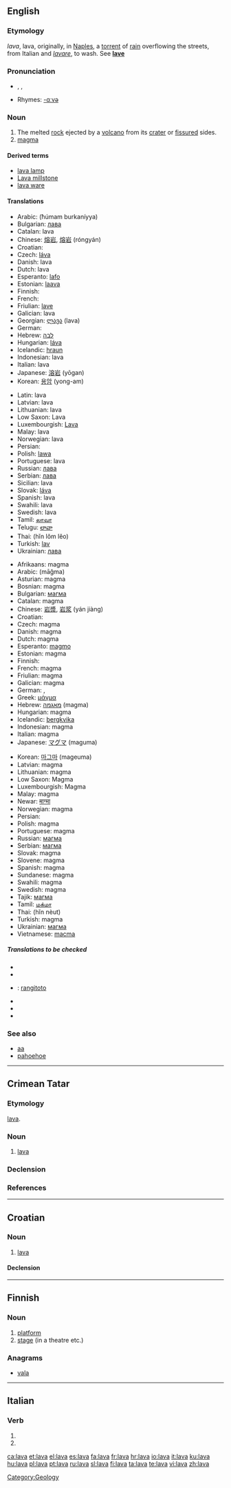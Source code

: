 {{see|Lava}}
{{wikipedia}}
==English==

===Etymology===
{{It.}} ''lava'', lava, originally, in [[Naples]], a [[torrent]] of [[rain]] overflowing the streets, from Italian and {{L.}} ''[[lavare]]'', to wash. See '''[[lave]]'''

===Pronunciation===
* {{enPR|läʹvə}}, {{IPA|/lɑːvə/}}, {{SAMPA|/lA:v@/}}
* Rhymes: [[Rhymes:English:-ɑːvə|-ɑːvə]]

===Noun===
{{en-noun|s|-}}

# The melted [[rock]] ejected by a [[volcano]] from its [[crater]] or [[fissure]]d sides.<!--encyclopedic info: It flows out in streams sometimes miles or kilometres in length. It also issues from fissures in the earth's surface, and forms beds covering many square miles, as in the Northwestern United States.
#: '''Note:''' Lavas are classed, according to their 1) structure, as [[scoriaceous]] or [[cellular]], [[glassy]], [[stony]], etc., 2) according to the material of which they consist, as [[doleritic]], [[trachytic]], etc., and 3) according to their form in flows as either [[aa]] or [[pahoehoe]].-->
# [[magma]]<!--, molten rock ''within'' the earth.-->

====Derived terms====
*[[lava lamp]]
*[[Lava millstone]]<!--:, a hard and coarse basaltic millstone from the neighborhood of the [[Rhine]].-->
*[[lava ware]]<!--:, a kind of cheap pottery made of iron slag cast into tiles, [[urn]]s, table tops, etc., resembling lava in appearance.-->

====Translations====
{{trans-top|melted rock}}
*Arabic: {{Arab|[[حمم بركانية]]}} (ħúmam burkaníyya) {{f}}
*Bulgarian: [[лава]] {{f}}
*Catalan: lava {{f}}
*Chinese: [[熔岩]], [[熔岩]] (róngyán)
*Croatian: {{t+|hr|lava|f}}
*Czech: [[láva]] {{f}}
*Danish: lava {{c}}
*Dutch: lava {{f}}
*Esperanto: [[lafo]]
*Estonian: [[laava]]
*Finnish: {{t+|fi|laava}}
*French: {{t+|fr|lave|f}}
*Friulian: [[lave]] {{f}}
*Galician: lava {{f}}
*Georgian: [[ლავა]] (lava)
*German: {{t+|de|Lava|f}}
*Hebrew: [[לבה]] {{f}}
*Hungarian: [[láva]]
*Icelandic: [[hraun]]
*Indonesian: lava
*Italian: lava {{f}}
*Japanese: [[溶岩]] (yōgan)
*Korean: [[용암]] (yong-am)
{{trans-mid}}
*Latin: lava {{f}}
*Latvian: lava
*Lithuanian: lava
*Low Saxon: Lava
*Luxembourgish: [[Lava]]
*Malay: lava
*Norwegian: lava
*Persian: {{fa-Arab|[[گدازه]]}}
*Polish: [[lawa]] {{f}}
*Portuguese: lava {{f}}
*Russian: [[лава]] {{f}}
*Serbian: [[лава]] {{f}}
*Sicilian: lava {{f}}
*Slovak: [[láva]] {{f}}
*Spanish: lava {{f}}
*Swahili: lava
*Swedish: lava {{c}}
*Tamil: [[லாவா]]
*Telugu: [[లావా]]
*Thai: {{Thai|[[หินหลอมเหลว]]}} (hĭn lŏm lĕo)
*Turkish: [[lav]]
*Ukrainian: [[лава]] {{f}}
{{trans-bottom}}

{{trans-top|magma}}
*Afrikaans: magma
*Arabic: {{Arab|[[ماغما]]}} (māğma) {{f}}
*Asturian: magma {{m}}
*Bosnian: magma {{f}}
*Bulgarian: [[магма]] {{f}}
*Catalan: magma {{m}}
*Chinese: [[岩漿]], [[岩浆]] (yán jiàng)
*Croatian: {{t+|hr|lava|f}}
*Czech: magma {{f}}
*Danish: magma
*Dutch: magma {{n}}
*Esperanto: [[magmo]]
*Estonian: magma
*Finnish: {{t+|fi|laava}}
*French: magma {{m}}
*Friulian: magma {{m}}
*Galician: magma {{m}}
*German: {{t+|de|Lava|f}}, {{t-|de|Magma|n}}
*Greek: [[μάγμα]] {{n}}
*Hebrew: [[מאגמה]] (magma) {{f}}
*Hungarian: magma
*Icelandic: [[bergkvika]]
*Indonesian: magma
*Italian: magma {{m}}
*Japanese: [[マグマ]] (maguma)
{{trans-mid}}
*Korean: [[마그마]] (mageuma)
*Latvian: magma
*Lithuanian: magma
*Low Saxon: Magma
*Luxembourgish: Magma
*Malay: magma
*Newar: [[माग्मा]]
*Norwegian: magma
*Persian: {{fa-Arab|[[تفتال]]}}
*Polish: magma {{f}}
*Portuguese: magma {{m}}
*Russian: [[магма]] {{f}}
*Serbian: [[магма]] {{f}}
*Slovak: magma {{f}}
*Slovene: magma {{f}}
*Spanish: magma {{m}}
*Sundanese: magma
*Swahili: magma
*Swedish: magma
*Tajik: [[магма]]
*Tamil: [[மக்மா]]
*Thai: {{Thai|[[หินหนืด]]}} (hĭn nèut)
*Turkish: magma
*Ukrainian: [[магма]] {{f}}
*Vietnamese: [[macma]]
{{trans-bottom}}

=====Translations to be checked=====
{{checktrans}}
*{{trreq|Armenian}}
*{{trreq|Hawaiian}}
*{{ttbc|Maori}}: [[rangitoto]]
*{{trreq|Samoan}}
*{{trreq|Tahitian}}
*{{trreq|Tongan}}

===See also===
*[[aa]]
*[[pahoehoe]]

[[Category:Geology]]

----

==Crimean Tatar==

===Etymology===
{{It.|crh}} [[lava#Italian|lava]].

===Noun===
{{infl|crh|noun}}

# [[#English|lava]]

===Declension===
{{crh-latin-noun|nıñ|ğa|nı|da|dan}}

===References===
{{R:Useinov-Mireev 2002}}

----

==Croatian==

===Noun===
{{hr-noun|g=f|lave}}

# {{geology|lang=hr}} [[#English|lava]]

====Declension====
{{hr-decl-noun
|lava|lave
|lave|lava
|lavi|lavama
|lavu|lave
|lavo|lave
|lavi|lavama
|lavom|lavama
}}

----

==Finnish==

===Noun===
{{fi-noun|lav|type=kala}}

# [[platform]]
# [[stage]] (in a theatre etc.)

===Anagrams===
*[[vala]]

----

==Italian==

===Verb===
{{infl|it|verb form}}

# {{form of|[[third-person|Third-person]] [[singular]] [[present tense]]|[[lavare#Italian|lavare]]|lang=Italian}}
# {{form of|[[second-person|Second-person]] singular [[imperative]]|lavare#Italian|lavare|lang=Italian}}

[[ca:lava]]
[[et:lava]]
[[el:lava]]
[[es:lava]]
[[fa:lava]]
[[fr:lava]]
[[hr:lava]]
[[io:lava]]
[[it:lava]]
[[ku:lava]]
[[hu:lava]]
[[pl:lava]]
[[pt:lava]]
[[ru:lava]]
[[sl:lava]]
[[fi:lava]]
[[ta:lava]]
[[te:lava]]
[[vi:lava]]
[[zh:lava]]